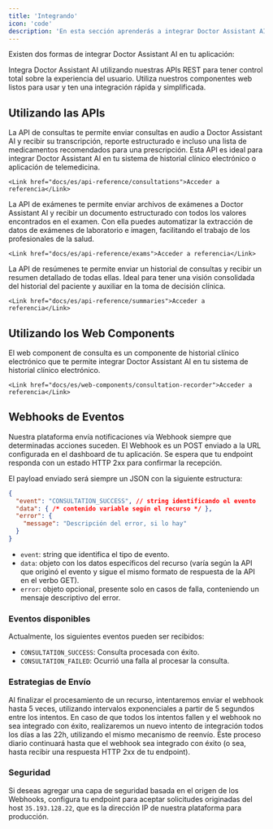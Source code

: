 ```yaml
---
title: 'Integrando'
icon: 'code'
description: 'En esta sección aprenderás a integrar Doctor Assistant AI en tu aplicación.'
---
```


Existen dos formas de integrar Doctor Assistant AI en tu aplicación:

<CardGroup cols={2}>
  <Card title="APIs" icon="code">
    Integra Doctor Assistant AI utilizando nuestras APIs REST para tener control total sobre la experiencia del usuario.
  </Card>
  <Card title="Web Components" icon="browser">
    Utiliza nuestros componentes web listos para usar y ten una integración rápida y simplificada.
  </Card>
</CardGroup>

## Utilizando las APIs

<AccordionGroup>
  <Accordion title="API de Consultas" icon="stethoscope">
    La API de consultas te permite enviar consultas en audio a Doctor Assistant AI y recibir su transcripción, reporte estructurado
    e incluso una lista de medicamentos recomendados para una prescripción. Esta API es ideal para integrar Doctor Assistant AI en tu
    sistema de historial clínico electrónico o aplicación de telemedicina.

    <Link href="docs/es/api-reference/consultations">Acceder a referencia</Link>
  </Accordion>
  <Accordion title="API de Exámenes" icon="file-medical">
    La API de exámenes te permite enviar archivos de exámenes a Doctor Assistant AI y recibir un documento estructurado con todos los valores
    encontrados en el examen. Con ella puedes automatizar la extracción de datos de exámenes de laboratorio e imagen, facilitando el trabajo
    de los profesionales de la salud.

    <Link href="docs/es/api-reference/exams">Acceder a referencia</Link>
  </Accordion>
  <Accordion title="API de Resúmenes" icon="clipboard-list">
    La API de resúmenes te permite enviar un historial de consultas y recibir un resumen detallado de todas ellas. Ideal para tener una
    visión consolidada del historial del paciente y auxiliar en la toma de decisión clínica.

    <Link href="docs/es/api-reference/summaries">Acceder a referencia</Link>
  </Accordion>
</AccordionGroup>

## Utilizando los Web Components

<AccordionGroup>
  <Accordion title="Consultation Recorder" icon="stethoscope">
    El web component de consulta es un componente de historial clínico electrónico que te permite integrar Doctor Assistant AI en tu sistema de historial clínico electrónico.

    <Link href="docs/es/web-components/consultation-recorder">Acceder a referencia</Link>
  </Accordion>
</AccordionGroup>

## Webhooks de Eventos

Nuestra plataforma envía notificaciones vía Webhook siempre que determinadas acciones suceden. El Webhook es un POST enviado a la URL configurada en el dashboard de tu aplicación. Se espera que tu endpoint responda con un estado HTTP 2xx para confirmar la recepción.

El payload enviado será siempre un JSON con la siguiente estructura:

```json
{
  "event": "CONSULTATION_SUCCESS", // string identificando el evento
  "data": { /* contenido variable según el recurso */ },
  "error": {
    "message": "Descripción del error, si lo hay"
  }
}
```

- `event`: string que identifica el tipo de evento.
- `data`: objeto con los datos específicos del recurso (varía según la API que originó el evento y sigue el mismo formato de respuesta de la API en el verbo GET).
- `error`: objeto opcional, presente solo en casos de falla, conteniendo un mensaje descriptivo del error.

### Eventos disponibles

Actualmente, los siguientes eventos pueden ser recibidos:

- `CONSULTATION_SUCCESS`: Consulta procesada con éxito.
- `CONSULTATION_FAILED`: Ocurrió una falla al procesar la consulta.

### Estrategias de Envío

Al finalizar el procesamiento de un recurso, intentaremos enviar el webhook hasta 5 veces, utilizando intervalos exponenciales a partir de 5 segundos entre los intentos. En caso de que todos los intentos fallen y el webhook no sea integrado con éxito, realizaremos un nuevo intento de integración todos los días a las 22h, utilizando el mismo mecanismo de reenvío. Este proceso diario continuará hasta que el webhook sea integrado con éxito (o sea, hasta recibir una respuesta HTTP 2xx de tu endpoint).

### Seguridad

Si deseas agregar una capa de seguridad basada en el origen de los Webhooks, configura tu endpoint para aceptar solicitudes originadas del host `35.193.128.22`, que es la dirección IP de nuestra plataforma para producción.
